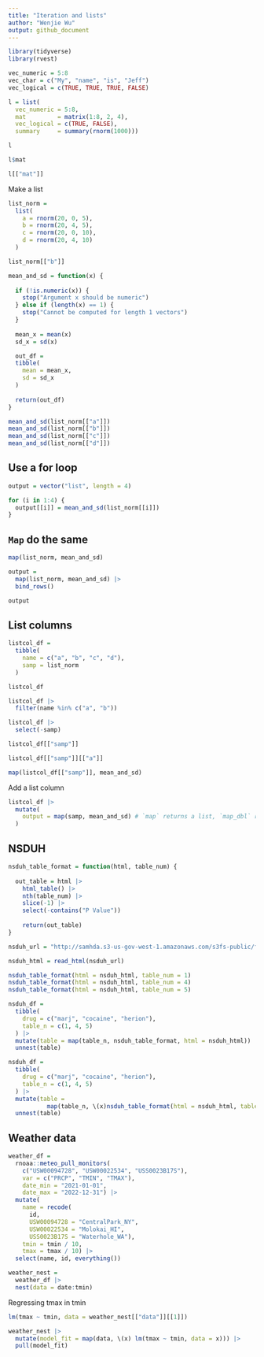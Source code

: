 ```yaml
---
title: "Iteration and lists"
author: "Wenjie Wu"
output: github_document
---
```


```r
library(tidyverse)
library(rvest)
```

```r
vec_numeric = 5:8
vec_char = c("My", "name", "is", "Jeff")
vec_logical = c(TRUE, TRUE, TRUE, FALSE)

l = list(
  vec_numeric = 5:8,
  mat         = matrix(1:8, 2, 4),
  vec_logical = c(TRUE, FALSE),
  summary     = summary(rnorm(1000)))

l

l$mat

l[["mat"]]
```

Make a list 

```r
list_norm = 
  list(
    a = rnorm(20, 0, 5),
    b = rnorm(20, 4, 5),
    c = rnorm(20, 0, 10),
    d = rnorm(20, 4, 10)
  )

list_norm[["b"]]
```

```r
mean_and_sd = function(x) {
  
  if (!is.numeric(x)) {
    stop("Argument x should be numeric")
  } else if (length(x) == 1) {
    stop("Cannot be computed for length 1 vectors")
  }
  
  mean_x = mean(x)
  sd_x = sd(x)

  out_df = 
  tibble(
    mean = mean_x, 
    sd = sd_x
  )
  
  return(out_df)
}
```

```r
mean_and_sd(list_norm[["a"]])
mean_and_sd(list_norm[["b"]])
mean_and_sd(list_norm[["c"]])
mean_and_sd(list_norm[["d"]])
```

## Use a for loop

```r
output = vector("list", length = 4)

for (i in 1:4) {
  output[[i]] = mean_and_sd(list_norm[[i]])
}
```


## `Map` do the same


```r
map(list_norm, mean_and_sd)

output = 
  map(list_norm, mean_and_sd) |>
  bind_rows()

output

```

## List columns

```r
listcol_df = 
  tibble(
    name = c("a", "b", "c", "d"),
    samp = list_norm
  )

listcol_df

listcol_df |>
  filter(name %in% c("a", "b"))

listcol_df |>
  select(-samp)
```

```r
listcol_df[["samp"]]

listcol_df[["samp"]][["a"]]

map(listcol_df[["samp"]], mean_and_sd)
```

Add a list column


```r
listcol_df |>
  mutate(
    output = map(samp, mean_and_sd) # `map` returns a list, `map_dbl` return dbl
  )
```


## NSDUH

```r
nsduh_table_format = function(html, table_num) {
  
  out_table = html |>
    html_table() |>
    nth(table_num) |>
    slice(-1) |>
    select(-contains("P Value"))
  
    return(out_table)
}
```

```r
nsduh_url = "http://samhda.s3-us-gov-west-1.amazonaws.com/s3fs-public/field-uploads/2k15StateFiles/NSDUHsaeShortTermCHG2015.htm"

nsduh_html = read_html(nsduh_url)

```


```r
nsduh_table_format(html = nsduh_html, table_num = 1)
nsduh_table_format(html = nsduh_html, table_num = 4)
nsduh_table_format(html = nsduh_html, table_num = 5)
```

```r
nsduh_df = 
  tibble(
    drug = c("marj", "cocaine", "herion"),
    table_n = c(1, 4, 5)
  ) |>
  mutate(table = map(table_n, nsduh_table_format, html = nsduh_html)) |>
  unnest(table)

nsduh_df = 
  tibble(
    drug = c("marj", "cocaine", "herion"),
    table_n = c(1, 4, 5)
  ) |>
  mutate(table = 
           map(table_n, \(x)nsduh_table_format(html = nsduh_html, table_num = x))) |>
  unnest(table)
```

## Weather data

```r
weather_df = 
  rnoaa::meteo_pull_monitors(
    c("USW00094728", "USW00022534", "USS0023B17S"),
    var = c("PRCP", "TMIN", "TMAX"), 
    date_min = "2021-01-01",
    date_max = "2022-12-31") |>
  mutate(
    name = recode(
      id, 
      USW00094728 = "CentralPark_NY", 
      USW00022534 = "Molokai_HI",
      USS0023B17S = "Waterhole_WA"),
    tmin = tmin / 10,
    tmax = tmax / 10) |>
  select(name, id, everything())
```

```r
weather_nest = 
  weather_df |>
  nest(data = date:tmin)
```

Regressing tmax in tmin

```r
lm(tmax ~ tmin, data = weather_nest[["data"]][[1]])
```

```r
weather_nest |>
  mutate(model_fit = map(data, \(x) lm(tmax ~ tmin, data = x))) |>
  pull(model_fit)
```

